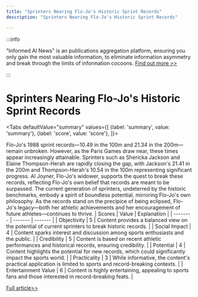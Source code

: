 ```yaml
---
title: "Sprinters Nearing Flo-Jo's Historic Sprint Records"
description: "Sprinters Nearing Flo-Jo's Historic Sprint Records"

---
```



:::info

"Informed AI News" is an publications aggregation platform, ensuring you only gain the most valuable information, to eliminate information asymmetry and break through the limits of information cocoons.  [Find out more >>](/docs/guides)

:::

# Sprinters Nearing Flo-Jo's Historic Sprint Records


<Tabs
	defaultValue="summary"
	values={[
	{label: 'summary', value: 'summary'},
	{label: 'score', value: 'score'},
]}>
<TabItem value="summary">


Flo-Jo's 1988 sprint records—10.49 in the 100m and 21.34 in the 200m—remain unbroken. However, as the Paris Games draw near, these times appear increasingly attainable. Sprinters such as Shericka Jackson and Elaine Thompson-Herah are rapidly closing the gap, with Jackson's 21.41 in the 200m and Thompson-Herah's 10.54 in the 100m representing significant progress. Al Joyner, Flo-Jo's widower, supports the quest to break these records, reflecting Flo-Jo's own belief that records are meant to be surpassed. The current generation of sprinters, undeterred by the historic benchmarks, embody a spirit of boundless potential, mirroring Flo-Jo's own philosophy. As the records stand on the precipice of being eclipsed, Flo-Jo's legacy—both her athletic achievements and her encouragement of future athletes—continues to thrive.
</TabItem>
<TabItem value="score">
	| Scores     | Value   | Explanation |
	| -------- | ------- | ------- |
	| Objectivity  | 5    | Content provides a balanced view on the potential of current sprinters to break historic records.    |
	| Social Impact | 4     | Content sparks interest and discussion among sports enthusiasts and the public.    |
	| Credibility    | 5    | Content is based on recent athletic performances and historical records, ensuring credibility.    |
	| Potential    | 4    | Content highlights the potential for new records, which could significantly impact the sports world.    |
	| Practicality    | 3    | While informative, the content's practical application is limited to sports and record-breaking contexts.    |
	| Entertainment Value    | 6    | Content is highly entertaining, appealing to sports fans and those interested in record-breaking feats.    |
</TabItem>
</Tabs>

[Full article>>](https://apnews.com/article/olympics-2024-flojo-records-8b1b7f8cf40dbe90a80bd40e308ab590)
